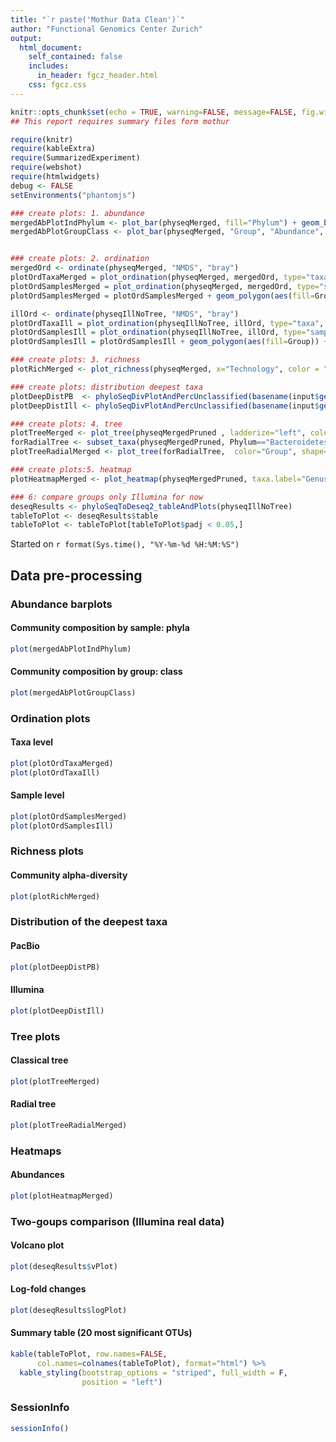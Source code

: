 ```yaml
---
title: "`r paste('Mothur Data Clean')`"
author: "Functional Genomics Center Zurich"
output: 
  html_document:
    self_contained: false
    includes:
      in_header: fgcz_header.html
    css: fgcz.css
---
```


```r
knitr::opts_chunk$set(echo = TRUE, warning=FALSE, message=FALSE, fig.width=10, fig.height=7)
## This report requires summary files form mothur

require(knitr)
require(kableExtra)
require(SummarizedExperiment)
require(webshot)
require(htmlwidgets)
debug <- FALSE
setEnvironments("phantomjs")
```

```r
### create plots: 1. abundance
mergedAbPlotIndPhylum <- plot_bar(physeqMerged, fill="Phylum") + geom_bar(aes(color=Phylum, fill=Phylum), stat="identity", position="stack")
mergedAbPlotGroupClass <- plot_bar(physeqMerged, "Group", "Abundance", fill="Class") + geom_bar(aes(color=Phylum, fill=Phylum), stat="identity", position="stack")


### create plots: 2. ordination
mergedOrd <- ordinate(physeqMerged, "NMDS", "bray")
plotOrdTaxaMerged = plot_ordination(physeqMerged, mergedOrd, type="taxa", color="Phylum") + facet_wrap(~Phylum, 3) + ggtitle("Taxa ordination, all samples")
plotOrdSamplesMerged = plot_ordination(physeqMerged, mergedOrd, type="samples", color="Group", shape = "Technology") 
plotOrdSamplesMerged = plotOrdSamplesMerged + geom_polygon(aes(fill=Group)) + geom_point(size=3) + ggtitle("Sample ordination, all samples")

illOrd <- ordinate(physeqIllNoTree, "NMDS", "bray")
plotOrdTaxaIll = plot_ordination(physeqIllNoTree, illOrd, type="taxa", color="Phylum") + facet_wrap(~Phylum, 3) + ggtitle("Taxa ordination, only Illumina samples")
plotOrdSamplesIll = plot_ordination(physeqIllNoTree, illOrd, type="samples", color="Group") 
plotOrdSamplesIll = plotOrdSamplesIll + geom_polygon(aes(fill=Group)) + geom_point(size=5) + ggtitle("Sample ordination, only Illumina samples")

### create plots: 3. richness 
plotRichMerged <- plot_richness(physeqMerged, x="Technology", color = "Group", measures=c("Chao1", "Shannon"))

### create plots: distribution deepest taxa
plotDeepDistPB  <- phyloSeqDivPlotAndPercUnclassified(basename(input$getFullPaths("Taxonomy_pacbio")),"Genus")
plotDeepDistIll <- phyloSeqDivPlotAndPercUnclassified(basename(input$getFullPaths("Taxonomy_Illumina")),"Genus")

### create plots: 4. tree
plotTreeMerged <- plot_tree(physeqMergedPruned , ladderize="left", color="Group", shape="Technology")
forRadialTree <- subset_taxa(physeqMergedPruned, Phylum=="Bacteroidetes")
plotTreeRadialMerged <- plot_tree(forRadialTree,  color="Group", shape="Family", ladderize="left", size = "abundance", label.tips="Genus") + coord_polar(theta="y") + ggtitle("BActeroidetes-only tree")

### create plots:5. heatmap
plotHeatmapMerged <- plot_heatmap(physeqMergedPruned, taxa.label="Genus")

### 6: compare groups only Illumina for now
deseqResults <- phyloSeqToDeseq2_tableAndPlots(physeqIllNoTree)
tableToPlot <- deseqResults$table
tableToPlot <- tableToPlot[tableToPlot$padj < 0.05,]

```

Started on `r format(Sys.time(), "%Y-%m-%d %H:%M:%S")`

## Data pre-processing {.tabset}

### Abundance barplots
#### Community composition by sample: phyla
```r
plot(mergedAbPlotIndPhylum)
```

#### Community composition by group: class
```r
plot(mergedAbPlotGroupClass)
```

### Ordination plots
#### Taxa level
```r
plot(plotOrdTaxaMerged)
plot(plotOrdTaxaIll)
```

#### Sample level
```r
plot(plotOrdSamplesMerged)
plot(plotOrdSamplesIll)

```

### Richness plots
#### Community alpha-diversity
```r
plot(plotRichMerged)
```

### Distribution of the deepest taxa
#### PacBio
```r
plot(plotDeepDistPB)
```

#### Illumina
```r
plot(plotDeepDistIll)
```

### Tree plots
#### Classical tree
```r
plot(plotTreeMerged)
```

#### Radial tree
```r
plot(plotTreeRadialMerged)
```

### Heatmaps
#### Abundances
```r
plot(plotHeatmapMerged)
```

### Two-goups comparison (Illumina real data)
#### Volcano plot
```r
plot(deseqResults$vPlot)
```

#### Log-fold changes 
```r
plot(deseqResults$logPlot)
```

#### Summary table (20 most significant OTUs)
```r
kable(tableToPlot, row.names=FALSE, 
      col.names=colnames(tableToPlot), format="html") %>%
  kable_styling(bootstrap_options = "striped", full_width = F,
                position = "left")
```

### SessionInfo
```r
sessionInfo()
```
